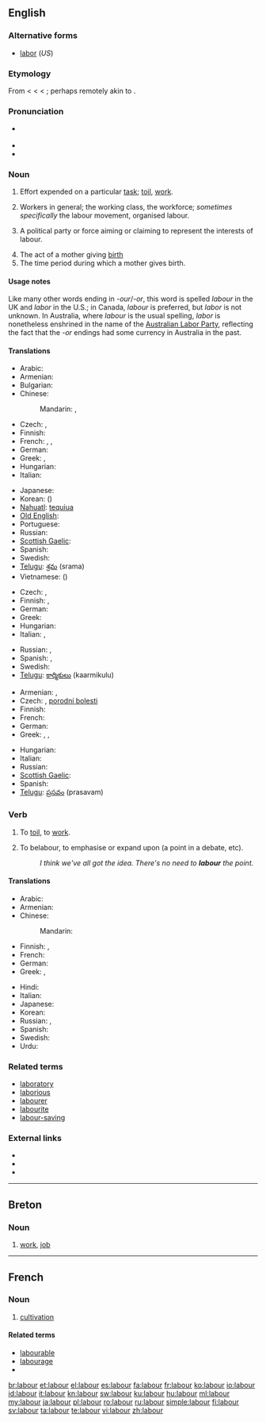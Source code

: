 {{wikipedia|dab=labour}}
{{also|Labour}}
==English==

===Alternative forms===
* [[labor]] (''US'')

===Etymology===
From {{etyl|enm}} {{term|labouren|lang=enm}} < {{etyl|fro}} {{term|laborer|lang=fro}} < {{etyl|la}} {{term|laborare|lang=la||(intransitive) to labor, strive, exert onself, suffer, be in distress, (transitive) to work out, elaborate}} < {{term|labor|lang=la||labor, toil, work, exertion}}; perhaps remotely akin to {{term|robur||strength|lang=la}}.

===Pronunciation===
* {{a|UK}} {{IPA|/ˈleɪ.bə/}}
* {{audio|en-uk-labour.ogg|Audio (UK)}}
* {{rhymes|eɪbə(r)}}

===Noun===
{{en-noun|s|-}} {{British spelling}}

# Effort expended on a particular [[task]]; [[toil]], [[work]].
# {{uncountable}} Workers in general; the working class, the workforce; ''sometimes specifically'' the labour movement, organised labour.
# {{uncountable}} A political party or force aiming or claiming to represent the interests of labour.
# The act of a mother giving [[birth]]
# The time period during which a mother gives birth.

====Usage notes====
Like many other words ending in ''-our''/''-or'', this word is spelled ''labour'' in the UK and ''labor'' in the U.S.; in Canada, ''labour'' is preferred, but ''labor'' is not unknown.  In Australia, where ''labour'' is the usual spelling, ''labor'' is nonetheless enshrined in the name of the [[w:Australian Labor Party|Australian Labor Party]], reflecting the fact that the ''-or'' endings had some currency in Australia in the past.

====Translations====
{{trans-top|work}}
* Arabic: {{t+|ar|عمل|m|tr=3ámal}}
* Armenian: {{t-|hy|աշխատանք|tr=ašxatank’}}
* Bulgarian: {{t|bg|труд|m|tr=trud|sc=Cyrl}}
* Chinese:
*: Mandarin: {{t|zh|勞動|sc=Hani}}, {{t|zh|劳动|tr=láodòng|sc=Hani}}
* Czech: {{t+|cs|práce|f}}, {{t-|cs|námaha|f}}
* Finnish: {{t-|fi|aherrus}}
* French: {{t+|fr|ouvrage|m}}, {{t+|fr|travail|m}}, {{t+|fr|travail|m}}
* German: {{t+|de|Arbeit|f}}
* Greek: {{t+|el|εργασία|f|tr=ergasía}},  {{t+|el|δουλειά|f|tr=douleiá}}
* Hungarian: {{t+|hu|munka}}
* Italian: {{t+|it|lavoro|m}}
{{trans-mid}}
* Japanese: {{t|ja|労働|tr=ろうどう, rōdō|sc=Jpan}}
* Korean: {{t|ko|노동|tr=nodong|sc=Kore}} ({{t|ko|勞動|sc=Kore}})
* [[Nahuatl]]: [[tequiua]]
* [[Old English]]: {{t-|ang|earfeþe|xs=Old English}}
* Portuguese: {{t+|pt|trabalho}}
* Russian: {{t+|ru|труд|m|tr=trud|sc=Cyrl}}
* [[Scottish Gaelic]]: {{t-|gd|saothair|f|xs=Scottish Gaelic}}
* Spanish: {{t+|es|trabajo}}
* Swedish: {{t+|sv|arbete}}
* [[Telugu]]: [[శ్రమ]] (srama)
* Vietnamese: {{t|vi|lao động}} ({{t|vi|勞動}})
{{trans-bottom}}

{{trans-top|workers}}
* Czech: {{t-|cs|dělnictvo|n}}, {{t-|cs|pracovní síly}}
* Finnish: {{t-|fi|työläiset}}, {{t+|fi|työvoima}}
* German: {{t+|de|Arbeiter|m|p}}
* Greek: {{t|el|εργατοδυναμικό|n|tr=ergatodynamikó}}
* Hungarian: {{t|hu|munkásság}}
* Italian: {{t+|it|lavoratori|m|p}}, {{t-|it|lavoranti|m|f|p}}
{{trans-mid}}
* Russian: {{t|ru|рабочий класс|m|tr=rabóčij klass|sc=Cyrl}}, {{t|ru|рабочий|m|p|tr=rabóčije|alt=рабочие|sc=Cyrl}}
* Spanish: {{t-|es|campesinos}}, {{t-|es|trabajadores}}
* Swedish: {{t+|sv|arbetskraft}}
* [[Telugu]]: [[కార్మికులు]] (kaarmikulu)
{{trans-bottom}}

{{trans-top|giving birth}}
* Armenian: {{t|hy|ծննդաբերություն|tr=çnndaberut’yun}},  {{t-|hy|երկունք|tr=erkunk’}}
* Czech: {{t-|cs|porod|m}}, [[porodní bolesti]]
* Finnish: {{t-|fi|synnytys}}
* French: {{t+|fr|accouchement|m}}
* German: {{t+|de|gebären}}
* Greek: {{t|el|ωδίνες τοκετού|tr=odínes toketoù}},  {{t|el|πόνοι γέννας|tr=pónoi génnas}},  {{qualifier|informal}} {{t|el|κοιλοπόνημα|n|tr=koilopónima}}
{{trans-mid}}
* Hungarian: {{t+|hu|szülés}}
* Italian: {{t+|it|parto|m}}
* Russian: {{t|ru|роды|m|p|tr=ródy|sc=Cyrl}}
* [[Scottish Gaelic]]: {{t-|gd|saothair|f|xs=Scottish Gaelic}}
* Spanish: {{t-|es|parto|m}}
* [[Telugu]]: [[ప్రసవం]] (prasavam)
{{trans-bottom}}

===Verb===
{{en-verb}}

# {{intransitive}} To [[toil]], to [[work]].
# {{transitive}} To belabour, to emphasise or expand upon (a point in a debate, etc).
#: ''I think we've all got the idea. There's no need to '''labour''' the point.''

====Translations====
{{trans-top|to work}}
* Arabic: {{t+|ar|عمل|tr=3ámala}}
* Armenian: {{t-|hy|աշխատել|tr=ašxatel}}
* Chinese:
*: Mandarin: {{t|zh|工作|tr=gōngzuò|sc=Hani}}
* Finnish: {{t+|fi|raataa}}, {{t+|fi|ahertaa}}
* French: {{t+|fr|travailler}}
* German: {{t|de|arbeiten}}
* Greek: {{t|el|εργάζομαι|tr=ergázomai}},  {{t|el|δουλεύω|tr=doulévo}}
{{trans-mid}}
* Hindi: {{t|hi|कामना|tr=kāmnā|sc=Deva}}
* Italian: {{t+|it|lavorare}}
* Japanese: {{t|ja|働く|tr=はたらく, hataraku|sc=Jpan}}
* Korean: {{t|ko|일하다|tr=irhada|sc=Kore}}
* Russian: {{t+|ru|трудиться|tr=trudít’sa}}, {{t+|ru|работать|tr=rabótat’}}
* Spanish: {{t+|es|trabajar}}
* Swedish: {{t+|sv|arbeta}}
* Urdu: {{t|ur|کامنا|tr=kāmnā|sc=ur-Arab}}
{{trans-bottom}}

===Related terms===
* [[laboratory]]
* [[laborious]]
* [[labourer]]
* [[labourite]]
* [[labour-saving]]

===External links===
* {{R:Webster 1913}}
* {{R:Century 1911}}
* {{R:OneLook}}

----

==Breton==

===Noun===
{{infl|br|noun}}

# [[work]], [[job]]

----

==French==

===Noun===
{{fr-noun|m}}

# [[cultivation]]

====Related terms====
* [[labourable]]
* [[labourage]]
* {{l|fr|labourer}}

[[br:labour]]
[[et:labour]]
[[el:labour]]
[[es:labour]]
[[fa:labour]]
[[fr:labour]]
[[ko:labour]]
[[io:labour]]
[[id:labour]]
[[it:labour]]
[[kn:labour]]
[[sw:labour]]
[[ku:labour]]
[[hu:labour]]
[[ml:labour]]
[[my:labour]]
[[ja:labour]]
[[pl:labour]]
[[ro:labour]]
[[ru:labour]]
[[simple:labour]]
[[fi:labour]]
[[sv:labour]]
[[ta:labour]]
[[te:labour]]
[[vi:labour]]
[[zh:labour]]